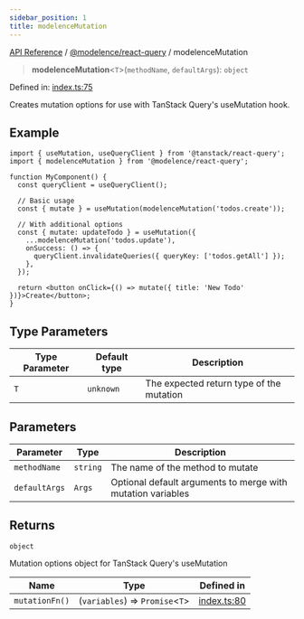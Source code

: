 ```yaml
---
sidebar_position: 1
title: modelenceMutation
---
```


[API Reference](/api-reference/@modelence/react-query/functions/../../../index) / [@modelence/react-query](/api-reference/@modelence/react-query/functions/../index) / modelenceMutation

> **modelenceMutation**\<`T`\>(`methodName`, `defaultArgs`): `object`

Defined in: [index.ts:75](https://github.com/modelence/modelence/blob/809424c6b59ab40946028f4877726a845a1d5a48/packages/react-query/src/index.ts#L75)

Creates mutation options for use with TanStack Query's useMutation hook.

## Example

```tsx
import { useMutation, useQueryClient } from '@tanstack/react-query';
import { modelenceMutation } from '@modelence/react-query';

function MyComponent() {
  const queryClient = useQueryClient();
  
  // Basic usage
  const { mutate } = useMutation(modelenceMutation('todos.create'));

  // With additional options
  const { mutate: updateTodo } = useMutation({
    ...modelenceMutation('todos.update'),
    onSuccess: () => {
      queryClient.invalidateQueries({ queryKey: ['todos.getAll'] });
    },
  });

  return <button onClick={() => mutate({ title: 'New Todo' })}>Create</button>;
}
```

## Type Parameters

| Type Parameter | Default type | Description |
| ------ | ------ | ------ |
| `T` | `unknown` | The expected return type of the mutation |

## Parameters

| Parameter | Type | Description |
| ------ | ------ | ------ |
| `methodName` | `string` | The name of the method to mutate |
| `defaultArgs` | `Args` | Optional default arguments to merge with mutation variables |

## Returns

`object`

Mutation options object for TanStack Query's useMutation

| Name | Type | Defined in |
| ------ | ------ | ------ |
| `mutationFn()` | (`variables`) => `Promise`\<`T`\> | [index.ts:80](https://github.com/modelence/modelence/blob/809424c6b59ab40946028f4877726a845a1d5a48/packages/react-query/src/index.ts#L80) |
